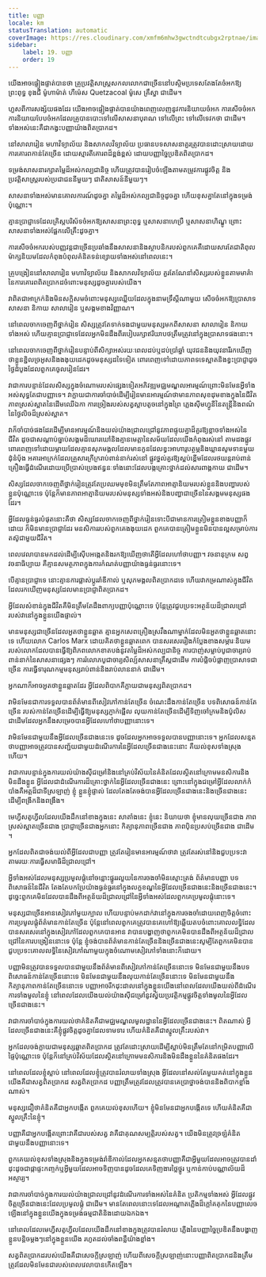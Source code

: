 ```yaml
---
title: បញ្ញា
locale: km
statusTranslation: automatic
coverImage: https://res.cloudinary.com/xmfm6mhw3gwctndtcubgx2rptnae/image/upload/v1740337243/small_cover_educacion_fundamental_a051170f1c.webp
sidebar:
    label: 19. បញ្ញា
    order: 19
---
```

យើង​អាច​ផ្ទៀង​ផ្ទាត់​បាន​ថា គ្រូ​ប្រវត្តិសាស្ត្រ​សកល​លោក​ជា​ច្រើន​នៅ​បស្ចិម​ប្រទេស​តែង​តែ​ចំអក​ឱ្យ​ព្រះពុទ្ធ ខុងជឺ ម៉ូហាម៉ាត់ ហឺម៉េស Quetzacoal ម៉ូសេ គ្រឹស្នា ជាដើម។

ហួស​ពី​ការ​សង្ស័យ​ផង​ដែរ យើង​អាច​ផ្ទៀង​ផ្ទាត់​បាន​យ៉ាង​ពេញលេញ​នូវ​ការ​និយាយ​ចំអក ការ​សើចចំអក ការ​និយាយ​បែប​ចំអក​ដែល​គ្រូ​បាន​បោះ​ទៅ​លើ​សាសនា​បុរាណ ទៅ​លើ​ព្រះ ទៅ​លើ​ទេវកថា ជាដើម។ ទាំង​អស់​នេះ​គឺ​ជា​កង្វះ​បញ្ញា​យ៉ាង​ពិត​ប្រាកដ។

នៅ​សាលា​រៀន មហាវិទ្យាល័យ និង​សាកលវិទ្យាល័យ ប្រធានបទ​សាសនា​គួរ​ត្រូវ​បាន​ដោះស្រាយ​ដោយ​ការ​គោរព​កាន់​តែ​ច្រើន ដោយ​ស្មារតី​គោរព​ដ៏​ខ្ពង់ខ្ពស់ ដោយ​បញ្ញា​ច្នៃ​ប្រឌិត​ពិត​ប្រាកដ។

ទម្រង់​សាសនា​រក្សា​តម្លៃ​ដ៏​អស់កល្ប​ជានិច្ច ហើយ​ត្រូវ​បាន​រៀបចំ​ឡើង​តាម​តម្រូវការ​ផ្លូវចិត្ត និង​ប្រវត្តិសាស្ត្រ​របស់​ប្រជាជន​នីមួយៗ ជាតិ​សាសន៍​នីមួយៗ។

សាសនា​ទាំង​អស់​មាន​គោលការណ៍​ដូច​គ្នា តម្លៃ​ដ៏​អស់កល្ប​ជានិច្ច​ដូច​គ្នា ហើយ​ខុស​គ្នា​តែ​នៅ​ក្នុង​ទម្រង់​ប៉ុណ្ណោះ។

គ្មាន​ប្រាជ្ញា​ទេ​ដែល​គ្រិស្ត​បរិស័ទ​ចំអក​ឱ្យ​សាសនា​ព្រះពុទ្ធ ឬ​សាសនា​ហេប្រឺ ឬ​សាសនា​ហិណ្ឌូ ព្រោះ​សាសនា​ទាំង​អស់​ផ្អែក​លើ​គ្រឹះ​ដូច​គ្នា។

ការ​សើចចំអក​របស់​បញ្ញវន្ត​ជា​ច្រើន​ប្រឆាំង​នឹង​សាសនា​និង​ស្ថាបនិក​របស់​ពួក​គេ​គឺ​ដោយ​សារ​តែ​ជាតិ​ពុល​ម៉ាក្ស​និយម​ដែល​កំពុង​បំពុល​គំនិត​ទន់​ខ្សោយ​ទាំង​អស់​នៅ​ពេល​នេះ។

គ្រូ​បង្រៀន​នៅ​សាលា​រៀន មហាវិទ្យាល័យ និង​សាកលវិទ្យាល័យ គួរ​តែ​ណែនាំ​សិស្ស​របស់​ខ្លួន​តាម​មាគ៌ា​នៃ​ការ​គោរព​ពិត​ប្រាកដ​ចំពោះ​មនុស្ស​ដូច​គ្នា​របស់​យើង។

វា​ពិត​ជា​អាក្រក់​និង​មិន​សក្តិសម​ចំពោះ​មនុស្ស​ឈ្លើយ​ដែល​ក្នុង​នាម​ទ្រឹស្តី​ណាមួយ សើចចំអក​ឱ្យ​ប្រាសាទ សាសនា និកាយ សាលា​រៀន ឬ​សង្គម​ខាង​វិញ្ញាណ។

នៅ​ពេល​ចាកចេញ​ពី​ថ្នាក់​រៀន សិស្ស​ត្រូវ​តែ​ទាក់ទង​ជាមួយ​មនុស្ស​មក​ពី​សាសនា សាលា​រៀន និកាយ​ទាំង​អស់ ហើយ​គ្មាន​ប្រាជ្ញា​ទេ​ដែល​អ្នក​មិន​ដឹង​ពី​របៀប​រក្សា​ឥរិយាបថ​ត្រឹមត្រូវ​នៅ​ក្នុង​ប្រាសាទ​ផង​នោះ។

នៅ​ពេល​ចាកចេញ​ពី​ថ្នាក់​រៀន​បន្ទាប់​ពី​សិក្សា​អស់​រយៈពេល​ដប់​ឬ​ដប់​ប្រាំ​ឆ្នាំ យុវជន​និង​យុវនារី​រក​ឃើញ​ថា​ខ្លួន​ខ្ជិល​ច្រអូស​និង​ងងុយ​ដេក​ដូច​មនុស្ស​ដទៃ​ទៀត ពោរពេញ​ទៅ​ដោយ​ភាព​ទទេ​ស្អាត​និង​ខ្វះ​ប្រាជ្ញា​ដូច​ថ្ងៃ​ដំបូង​ដែល​ពួក​គេ​ចូល​រៀន​ដែរ។

វា​ជា​ការ​បន្ទាន់​ដែល​សិស្ស​ក្នុង​ចំណោម​របស់​ផ្សេង​ទៀត​អភិវឌ្ឍ​មជ្ឈមណ្ឌល​អារម្មណ៍​ព្រោះ​មិន​មែន​អ្វី​ទាំង​អស់​សុទ្ធ​តែ​ជា​បញ្ញា​ទេ។ វា​ក្លាយ​ជា​ការ​ចាំ​បាច់​ដើម្បី​រៀន​មាន​អារម្មណ៍​ថា​មាន​ភាព​សុខដុម​ខាង​ក្នុង​នៃ​ជីវិត ភាព​ស្រស់​ស្អាត​នៃ​ដើម​ឈើ​ឯកា ការ​ច្រៀង​របស់​សត្វ​ស្លាប​តូច​នៅ​ក្នុង​ព្រៃ ភ្លេង​ស៊ីមហ្វូនី​នៃ​តន្ត្រី​និង​ពណ៌​នៃ​ថ្ងៃ​លិច​ដ៏​ស្រស់​ស្អាត។

វា​ក៏​ចាំ​បាច់​ផង​ដែរ​ដើម្បី​មាន​អារម្មណ៍​និង​យល់​យ៉ាង​ជ្រាល​ជ្រៅ​នូវ​ភាព​ផ្ទុយ​គ្នា​ដ៏​គួរ​ឱ្យ​ខ្លាច​ទាំង​អស់​នៃ​ជីវិត ដូច​ជា​សណ្តាប់​ធ្នាប់​សង្គម​ដ៏​ឃោរឃៅ​និង​គ្មាន​មេត្តា​នៃ​សម័យ​ដែល​យើង​កំពុង​រស់​នៅ តាម​ដង​ផ្លូវ​ពោរពេញ​ទៅ​ដោយ​ម្តាយ​ដែល​គ្មាន​សុភមង្គល​ដែល​មាន​កូន​ដែល​ខ្វះ​អាហារូបត្ថម្ភ​និង​ឃ្លាន​សូម​ទាន​មួយ​ដុំ​នំប៉័ង អគារ​អាក្រក់​ដែល​គ្រួសារ​ក្រីក្រ​រាប់​ពាន់​នាក់​រស់​នៅ ផ្លូវ​ថ្នល់​គួរ​ឱ្យ​ស្អប់​ខ្ពើម​ដែល​រថយន្ត​រាប់​ពាន់​គ្រឿង​ធ្វើ​ដំណើរ​ដោយ​ប្រើ​ប្រាស់​ប្រេង​ឥន្ធនៈ​ទាំង​នោះ​ដែល​បង្ក​គ្រោះថ្នាក់​ដល់​សារពាង្គកាយ ជាដើម។

សិស្ស​ដែល​ចាក​ចេញ​ពី​ថ្នាក់​រៀន​ត្រូវ​តែ​ប្រឈម​មុខ​មិន​ត្រឹម​តែ​ភាព​អាត្មានិយម​របស់​ខ្លួន​និង​បញ្ហា​របស់​ខ្លួន​ប៉ុណ្ណោះ​ទេ ប៉ុន្តែ​ក៏​មាន​ភាព​អាត្មានិយម​របស់​មនុស្ស​ទាំង​អស់​និង​បញ្ហា​ជា​ច្រើន​នៃ​សង្គម​មនុស្ស​ផង​ដែរ។

អ្វី​ដែល​ធ្ងន់ធ្ងរ​បំផុត​នោះ​គឺ​ថា សិស្ស​ដែល​ចាក​ចេញ​ពី​ថ្នាក់​រៀន​ ទោះ​បី​ជា​មាន​ការ​ត្រៀម​ខ្លួន​ខាង​បញ្ញា​ក៏​ដោយ ក៏​មិន​មាន​ប្រាជ្ញា​ដែរ មនសិការ​របស់​ពួក​គេ​ងងុយ​ដេក ពួក​គេ​បាន​ត្រៀម​ខ្លួន​មិន​បាន​ល្អ​សម្រាប់​ការ​តស៊ូ​ជាមួយ​ជីវិត។

ពេល​វេលា​បាន​មក​ដល់​ដើម្បី​ស៊ើប​អង្កេត​និង​រក​ឱ្យ​ឃើញ​ថា​តើ​អ្វី​ដែល​ហៅ​ថា​បញ្ញា។ វចនានុក្រម សព្វវចនាធិប្បាយ គឺ​គ្មាន​សមត្ថភាព​ក្នុង​ការ​កំណត់​បញ្ញា​យ៉ាង​ធ្ងន់ធ្ងរ​នោះ​ទេ។

បើ​គ្មាន​ប្រាជ្ញា​ទេ នោះ​គ្មាន​ការ​ផ្លាស់​ប្តូរ​រ៉ាឌីកាល់ ឬ​សុភមង្គល​ពិត​ប្រាកដ​ទេ ហើយ​វា​កម្រ​ណាស់​ក្នុង​ជីវិត​ដែល​រក​ឃើញ​មនុស្ស​ដែល​មាន​ប្រាជ្ញា​ពិត​ប្រាកដ។

អ្វី​ដែល​សំខាន់​ក្នុង​ជីវិត​គឺ​មិន​ត្រឹម​តែ​ដឹង​ពាក្យ​បញ្ញា​ប៉ុណ្ណោះ​ទេ ប៉ុន្តែ​ត្រូវ​ជួប​ប្រទះ​អត្ថន័យ​ដ៏​ជ្រាលជ្រៅ​របស់​វា​នៅ​ក្នុង​ខ្លួន​យើង​ផ្ទាល់។

មាន​មនុស្ស​ជា​ច្រើន​ដែល​អួត​ថា​ខ្លួន​ឆ្លាត គ្មាន​អ្នក​សេព​គ្រឿង​ស្រវឹង​ណា​ម្នាក់​ដែល​មិន​អួត​ថា​ខ្លួន​ឆ្លាត​នោះ​ទេ ហើយ​លោក Carlos Marx ដោយ​គិត​ថា​ខ្លួន​ឆ្លាត​ពេក បាន​សរសេរ​រឿង​កំប្លែង​ខាង​សម្ភារៈ​និយម​របស់​លោក​ដែល​បាន​ធ្វើ​ឱ្យ​ពិភពលោក​ខាត​បង់​នូវ​តម្លៃ​ដ៏​អស់កល្ប​ជានិច្ច ការ​បាញ់​សម្លាប់​បូជាចារ្យ​រាប់​ពាន់​នាក់​នៃ​សាសនា​ផ្សេង​ៗ ការ​រំលោភ​បូជាចារ្យ​សិល្ប៍​សាសនា​គ្រឹស្ត​ជាដើម ការ​បំផ្លិច​បំផ្លាញ​ប្រាសាទ​ជា​ច្រើន ការ​ធ្វើ​ទារុណកម្ម​មនុស្ស​រាប់​ពាន់​និង​រាប់​លាន​នាក់ ជាដើម​។

អ្នក​ណា​ក៏​អាច​អួត​ថា​ខ្លួន​ឆ្លាត​ដែរ អ្វី​ដែល​ពិបាក​គឺ​ក្លាយ​ជា​មនុស្ស​ពិត​ប្រាកដ។

វាមិន​មែន​ជា​ការ​ទទួល​បាន​ព័ត៌មាន​ពី​សៀវភៅ​កាន់​តែ​ច្រើន ចំណេះ​ដឹង​កាន់​តែ​ច្រើន បទពិសោធន៍​កាន់​តែ​ច្រើន របស់​កាន់​តែ​ច្រើន​ដើម្បី​ធ្វើ​ឱ្យ​មនុស្ស​ភ្ញាក់​ផ្អើល លុយ​កាន់​តែ​ច្រើន​ដើម្បី​ទិញ​ចៅក្រម​និង​ប៉ូលិស ជាដើម​ ដែល​អ្នក​នឹង​សម្រេច​បាន​អ្វី​ដែល​ហៅ​ថា​បញ្ញា​នោះ​ទេ។

វាមិន​មែន​ជាមួយ​នឹង​អ្វី​ដែល​ច្រើន​ជាង​នេះ​ទេ ដូច​ដែល​អ្នក​អាច​ទទួល​បាន​បញ្ញា​នោះ​ទេ។ អ្នក​ដែល​សន្មត​ថា​បញ្ញា​អាច​ត្រូវ​បាន​សញ្ជ័យ​ជាមួយ​ដំណើរការ​នៃ​អ្វី​ដែល​ច្រើន​ជាង​នេះ​នោះ គឺ​យល់​ខុស​ទាំង​ស្រុង​ហើយ។

វា​ជា​ការ​បន្ទាន់​ក្នុង​ការ​យល់​យ៉ាង​ស៊ី​ជម្រៅ​និង​នៅ​គ្រប់​វិស័យ​នៃ​គំនិត​ដែល​ស្ថិត​នៅ​ក្រោម​មនសិការ​និង​មិន​ដឹង​ខ្លួន អ្វី​ដែល​ជា​ដំណើរការ​ដ៏​គ្រោះថ្នាក់​នៃ​អ្វី​ដែល​ច្រើន​ជាង​នេះ ព្រោះ​នៅ​ក្នុង​ជម្រៅ​អ្វី​ដែល​លាក់​កំបាំង​គឺ​អត្ត​ដ៏​ជា​ទី​ស្រឡាញ់ ខ្ញុំ ខ្លួន​ខ្ញុំ​ផ្ទាល់ ដែល​តែង​តែ​ចង់​បាន​អ្វី​ដែល​ច្រើន​ជាង​នេះ​និង​ច្រើន​ជាង​នេះ​ដើម្បី​ពង្រីក​និង​ពង្រឹង។

មេហ្វីសតូហ្វីល​ដែល​យើង​ដឹក​នៅ​ខាង​ក្នុង​នេះ សាតាំង​នេះ ខ្ញុំ​នេះ និយាយ​ថា ខ្ញុំ​មាន​លុយ​ច្រើន​ជាង ភាព​ស្រស់​ស្អាត​ច្រើន​ជាង ប្រាជ្ញា​ច្រើន​ជាង​អ្នក​នោះ កិត្យានុភាព​ច្រើន​ជាង ភាព​ប៉ិនប្រសប់​ច្រើន​ជាង ជាដើម​។

អ្នក​ដែល​ពិត​ជា​ចង់​យល់​ពី​អ្វី​ដែល​ជា​បញ្ញា ត្រូវ​តែ​រៀន​មាន​អារម្មណ៍​ថា​វា ត្រូវ​តែ​រស់​នៅ​និង​ជួប​ប្រទះ​វា​តាម​រយៈ​ការ​ធ្វើ​សមាធិ​ដ៏​ជ្រាល​ជ្រៅ។

អ្វី​ទាំង​អស់​ដែល​មនុស្ស​ប្រមូល​ផ្តុំ​នៅ​ចន្លោះ​ផ្នូរ​រលួយ​នៃ​ការ​ចង​ចាំ​មិន​ស្មោះត្រង់ ព័ត៌មាន​បញ្ញា បទពិសោធន៍​នៃ​ជីវិត តែង​តែ​បកប្រែ​យ៉ាង​ធ្ងន់ធ្ងរ​នៅ​ក្នុង​លក្ខខណ្ឌ​នៃ​អ្វី​ដែល​ច្រើន​ជាង​នេះ​និង​ច្រើន​ជាង​នេះ។ ដូច្នេះ​ពួក​គេ​មិន​ដែល​បាន​ដឹង​ពី​អត្ថន័យ​ដ៏​ជ្រាល​ជ្រៅ​នៃ​អ្វី​ទាំង​អស់​ដែល​ពួក​គេ​ប្រមូល​ផ្តុំ​នោះ​ទេ។

មនុស្ស​ជា​ច្រើន​អាន​សៀវភៅ​មួយ​ក្បាល ហើយ​បន្ទាប់​មក​ដាក់​វា​នៅ​ក្នុង​ការ​ចង​ចាំ​ដោយ​ពេញ​ចិត្ត​ចំពោះ​ការ​ប្រមូល​ផ្តុំ​ព័ត៌មាន​កាន់​តែ​ច្រើន ប៉ុន្តែ​នៅ​ពេល​ពួក​គេ​ត្រូវ​បាន​គេ​ហៅ​ឱ្យ​ឆ្លើយ​តប​ចំពោះ​គោលលទ្ធិ​ដែល​បាន​សរសេរ​នៅ​ក្នុង​សៀវភៅ​ដែល​ពួក​គេ​បាន​អាន វា​បាន​បង្ហាញ​ថា​ពួក​គេ​មិន​បាន​ដឹង​ពី​អត្ថន័យ​ដ៏​ជ្រាល​ជ្រៅ​នៃ​ការ​បង្រៀន​នោះ​ទេ ប៉ុន្តែ ខ្ញុំ​ចង់​បាន​ព័ត៌មាន​កាន់​តែ​ច្រើន​និង​ច្រើន​ជាង​នេះ​សូម្បី​តែ​ពួក​គេ​មិន​បាន​ជួប​ប្រទះ​គោលលទ្ធិ​នៃ​សៀវភៅ​ណា​មួយ​ក្នុង​ចំណោម​សៀវភៅ​ទាំង​នោះ​ក៏​ដោយ។

បញ្ញា​មិន​ត្រូវ​បាន​ទទួល​បាន​ជាមួយ​នឹង​ព័ត៌មាន​ពី​សៀវភៅ​កាន់​តែ​ច្រើន​នោះ​ទេ មិន​មែន​ជាមួយ​នឹង​បទពិសោធន៍​កាន់​តែ​ច្រើន​នោះ​ទេ មិន​មែន​ជាមួយ​នឹង​លុយ​កាន់​តែ​ច្រើន​នោះ​ទេ មិន​មែន​ជាមួយ​នឹង​កិត្យានុភាព​កាន់​តែ​ច្រើន​នោះ​ទេ បញ្ញា​អាច​រីក​ដុះដាល​នៅ​ក្នុង​ខ្លួន​យើង​នៅ​ពេល​ដែល​យើង​យល់​ពី​ដំណើរការ​ទាំង​មូល​នៃ​ខ្ញុំ នៅ​ពេល​ដែល​យើង​យល់​យ៉ាង​ស៊ី​ជម្រៅ​នូវ​ស្វ័យប្រវត្តិកម្ម​ផ្លូវ​ចិត្ត​ទាំង​មូល​នៃ​អ្វី​ដែល​ច្រើន​ជាង​នេះ។

វា​ជា​ការ​ចាំ​បាច់​ក្នុង​ការ​យល់​ថា​គំនិត​គឺ​ជា​មជ្ឈមណ្ឌល​មូលដ្ឋាន​នៃ​អ្វី​ដែល​ច្រើន​ជាង​នេះ។ ពិត​ណាស់ អ្វី​ដែល​ច្រើន​ជាង​នេះ​គឺ​ខ្ញុំ​ផ្លូវ​ចិត្ត​ដូច​គ្នា​ដែល​ទាមទារ ហើយ​គំនិត​គឺ​ជា​ស្នូល​គ្រឹះ​របស់​វា។

អ្នក​ដែល​ចង់​ក្លាយ​ជា​មនុស្ស​ឆ្លាត​ពិត​ប្រាកដ ត្រូវ​តែ​ដោះ​ស្រាយ​ដើម្បី​ស្លាប់​មិន​ត្រឹម​តែ​នៅ​កម្រិត​បញ្ញា​លើ​ផ្ទៃ​ប៉ុណ្ណោះ​ទេ ប៉ុន្តែ​ក៏​នៅ​គ្រប់​វិស័យ​ដែល​ស្ថិត​នៅ​ក្រោម​មនសិការ​និង​មិន​ដឹង​ខ្លួន​នៃ​គំនិត​ផង​ដែរ។

នៅ​ពេល​ដែល​ខ្ញុំ​ស្លាប់ នៅ​ពេល​ដែល​ខ្ញុំ​ត្រូវ​បាន​រំលាយ​ទាំង​ស្រុង អ្វី​ដែល​នៅ​សល់​តែ​មួយ​គត់​នៅ​ក្នុង​ខ្លួន​យើង​គឺ​ជា​សត្វ​ពិត​ប្រាកដ សត្វ​ពិត​ប្រាកដ បញ្ញា​ត្រឹម​ត្រូវ​ដែល​ត្រូវ​បាន​គេ​ប្រាថ្នា​ចង់​បាន​និង​ពិបាក​ខ្លាំង​ណាស់។

មនុស្ស​ជឿ​ថា​គំនិត​គឺ​ជា​អ្នក​បង្កើត ពួក​គេ​យល់​ខុស​ហើយ។ ខ្ញុំ​មិន​មែន​ជា​អ្នក​បង្កើត​ទេ ហើយ​គំនិត​គឺ​ជា​ស្នូល​គ្រឹះ​នៃ​ខ្ញុំ។

បញ្ញា​គឺ​ជា​អ្នក​បង្កើត​ព្រោះ​វា​គឺ​ជា​របស់​សត្វ វា​គឺ​ជា​គុណ​សម្បត្តិ​របស់​សត្វ។ យើង​មិន​ត្រូវ​ច្រឡំ​គំនិត​ជាមួយ​នឹង​បញ្ញា​នោះ​ទេ។

ពួក​គេ​យល់​ខុស​ទាំង​ស្រុង​និង​ក្នុង​ទម្រង់​រ៉ាឌីកាល់​ដែល​អ្នក​សន្មត​ថា​បញ្ញា​គឺ​ជា​អ្វី​មួយ​ដែល​អាច​ត្រូវ​បាន​ដាំ​ដុះ​ដូច​ជា​ផ្កា​ផ្ទះ​កញ្ចក់​ឬ​អ្វី​មួយ​ដែល​អាច​ទិញ​បាន​ដូច​ដែល​គេ​ទិញ​ងារ​ថ្លៃ​ថ្នូរ ឬ​កាន់​កាប់​បណ្ណាល័យ​ដ៏​អស្ចារ្យ។

វា​ជា​ការ​ចាំ​បាច់​ក្នុង​ការ​យល់​យ៉ាង​ជ្រាល​ជ្រៅ​នូវ​ដំណើរការ​ទាំង​អស់​នៃ​គំនិត ប្រតិកម្ម​ទាំង​អស់ អ្វី​ដែល​ផ្លូវ​ចិត្ត​ច្រើន​ជាង​នេះ​ដែល​ប្រមូល​ផ្តុំ ជាដើម។ មាន​តែ​ពេល​នោះ​ទេ​ដែល​អណ្តាតភ្លើង​ដ៏​ក្តៅ​គគុក​នៃ​បញ្ញា​លេច​ឡើង​នៅ​ក្នុង​ខ្លួន​យើង​ក្នុង​ទម្រង់​ធម្មជាតិ​និង​ដោយ​ឯកឯង។

នៅ​ពេល​ដែល​មេហ្វីសតូហ្វីល​ដែល​យើង​ដឹក​នៅ​ខាង​ក្នុង​ត្រូវ​បាន​រំលាយ ភ្លើង​នៃ​បញ្ញា​ច្នៃ​ប្រឌិត​នឹង​បង្ហាញ​ខ្លួន​បន្តិច​ម្តងៗ​នៅ​ក្នុង​ខ្លួន​យើង រហូត​ដល់​ចាំង​ពន្លឺ​យ៉ាង​ខ្លាំង។

សត្វ​ពិត​ប្រាកដ​របស់​យើង​គឺ​ជា​សេចក្តី​ស្រឡាញ់ ហើយ​ពី​សេចក្តី​ស្រឡាញ់​នោះ​បញ្ញា​ពិត​ប្រាកដ​និង​ត្រឹម​ត្រូវ​ដែល​មិន​មែន​ជា​របស់​ពេល​វេលា​បាន​កើត​ឡើង។

